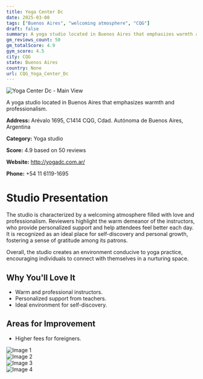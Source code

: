 ```yaml
---
title: Yoga Center Dc
date: 2025-03-08
tags: ["Buenos Aires", "welcoming atmosphere", "CQG"]  
draft: false
summary: A yoga studio located in Buenos Aires that emphasizes warmth and professionalism.
gm_reviews_count: 50
gm_totalScore: 4.9
gym_score: 4.5
city: CQG
state: Buenos Aires
country: None
url: CQG_Yoga_Center_Dc
---
```


<div className="aspect-[16/9] relative my-8">
  <img 
    src="https://lh5.googleusercontent.com/p/AF1QipNUfkRoTsyrioIqm0F57sSJd2Ex0uqaZk66e7Hg=w1920-h1080-k-no"
    alt="Yoga Center Dc - Main View"
    className="object-cover absolute inset-0 w-full h-full rounded-lg"
  />
</div>

A yoga studio located in Buenos Aires that emphasizes warmth and professionalism.

**Address:** Arévalo 1695, C1414 CQG, Cdad. Autónoma de Buenos Aires, Argentina

**Category:** Yoga studio

**Score:** 4.9 based on 50 reviews

**Website:** http://yogadc.com.ar/

**Phone:** +54 11 6119-1695

# Studio Presentation

The studio is characterized by a welcoming atmosphere filled with love and professionalism. Reviewers highlight the warm demeanor of the instructors, who provide personalized support and help attendees feel better each day. It is recognized as an ideal place for self-discovery and personal growth, fostering a sense of gratitude among its patrons.

Overall, the studio creates an environment conducive to yoga practice, encouraging individuals to connect with themselves in a nurturing space.

## Why You'll Love It

- Warm and professional instructors.
- Personalized support from teachers.
- Ideal environment for self-discovery.

## Areas for Improvement

- Higher fees for foreigners.

<div className="grid grid-cols-1 xl:grid-cols-2 gap-4 my-8">
<div className="aspect-[4/3] relative"><img src="https://lh3.googleusercontent.com/p/AF1QipPgmjGE_9-lleRgxpnFDYQruxm5r4Y1mFOTHlmW=w1920-h1080-k-no" alt="Image 1" className="object-cover absolute inset-0 w-full h-full rounded-lg" /></div>
<div className="aspect-[4/3] relative"><img src="https://lh5.googleusercontent.com/p/AF1QipMQHpmacNyNDolA7lCtfGr78caPVZ_IpB8bRMmE=w1920-h1080-k-no" alt="Image 2" className="object-cover absolute inset-0 w-full h-full rounded-lg" /></div>
<div className="aspect-[4/3] relative"><img src="https://lh5.googleusercontent.com/p/AF1QipMXcJjwSdJBM4G4PfsptyDrIcnrYKWtepbj4LTE=w1920-h1080-k-no" alt="Image 3" className="object-cover absolute inset-0 w-full h-full rounded-lg" /></div>
<div className="aspect-[4/3] relative"><img src="https://lh5.googleusercontent.com/p/AF1QipO3Rm5S_AB6u4P0xQiG1hkpzFjCe4Bq_FbJyuna=w1920-h1080-k-no" alt="Image 4" className="object-cover absolute inset-0 w-full h-full rounded-lg" /></div>
</div>